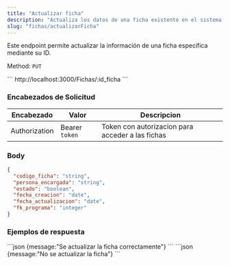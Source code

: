 ```yaml
---
title: "Actualizar ficha"
description: "Actualiza los datos de una ficha existente en el sistema."
slug: "fichas/actualizarFicha"
---
```


Este endpoint permite actualizar la información de una ficha específica mediante su ID.

Method: `PUT`


<Tabs>
  <TabItem label="Endpoint">
  ```
  http://localhost:3000/Fichas/:id_ficha
  ```
  </TabItem>
</Tabs>

<h3>Encabezados de Solicitud</h3>

| Encabezado | Valor | Descripcion
|----------|-------| -------
| Authorization |  Bearer `token` | Token con autorizacion para acceder a las fichas


### Body

```json
{
  "codigo_ficha": "string",
  "persona_encargada": "string",
  "estado": "boolean",
  "fecha_creacion": "date",
  "fecha_actualizacion": "date",
  "fk_programa": "integer"
}
```


<h3>Ejemplos de respuesta</h3>

<Tabs>
  <TabItem label="Status 201">
  ```json
  {message:"Se actualizar la ficha correctamente"}
  ```
  </TabItem>

  <TabItem label="Status 400">
  ```json
  {message:"No se actualizar la ficha"}
  ```
  </TabItem>
</Tabs>